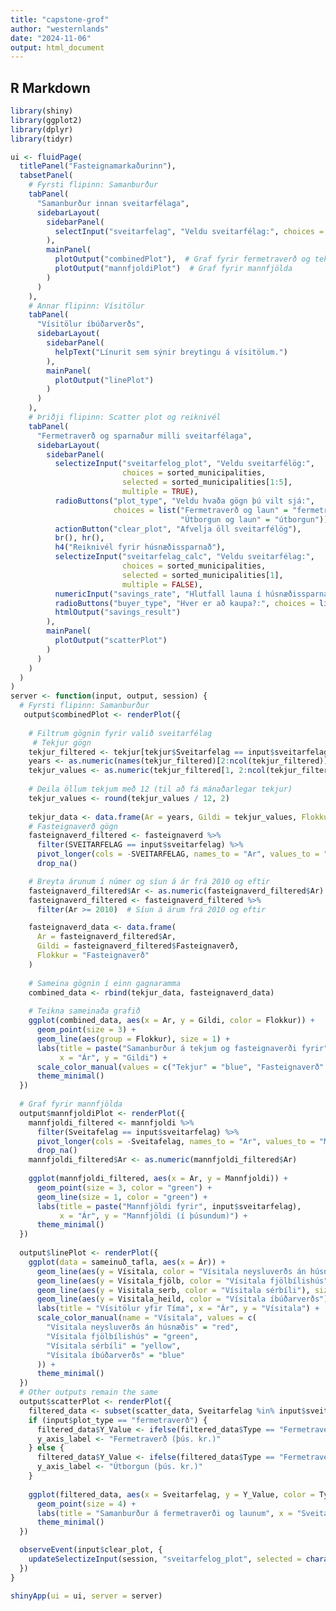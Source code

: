 ```yaml
---
title: "capstone-grof"
author: "westernlands"
date: "2024-11-06"
output: html_document
---
```


## R Markdown

```r
library(shiny)
library(ggplot2)
library(dplyr)
library(tidyr)

ui <- fluidPage(
  titlePanel("Fasteignamarkaðurinn"),
  tabsetPanel(
    # Fyrsti flipinn: Samanburður
    tabPanel(
      "Samanburður innan sveitarfélaga",
      sidebarLayout(
        sidebarPanel(
          selectInput("sveitarfelag", "Veldu sveitarfélag:", choices = unique(tekjur$Sveitarfelag))
        ),
        mainPanel(
          plotOutput("combinedPlot"),  # Graf fyrir fermetraverð og tekjur
          plotOutput("mannfjoldiPlot")  # Graf fyrir mannfjölda
        )
      )
    ),
    # Annar flipinn: Vísitölur
    tabPanel(
      "Vísitölur íbúðarverðs",
      sidebarLayout(
        sidebarPanel(
          helpText("Línurit sem sýnir breytingu á vísitölum.")
        ),
        mainPanel(
          plotOutput("linePlot")
        )
      )
    ),
    # Þriðji flipinn: Scatter plot og reiknivél
    tabPanel(
      "Fermetraverð og sparnaður milli sveitarfélaga",
      sidebarLayout(
        sidebarPanel(
          selectizeInput("sveitarfelog_plot", "Veldu sveitarfélög:",
                         choices = sorted_municipalities, 
                         selected = sorted_municipalities[1:5], 
                         multiple = TRUE),
          radioButtons("plot_type", "Veldu hvaða gögn þú vilt sjá:",
                       choices = list("Fermetraverð og laun" = "fermetraverð", 
                                      "Útborgun og laun" = "útborgun")),
          actionButton("clear_plot", "Afvelja öll sveitarfélög"),
          br(), hr(),
          h4("Reiknivél fyrir húsnæðissparnað"),
          selectizeInput("sveitarfelag_calc", "Veldu sveitarfélag:",
                         choices = sorted_municipalities, 
                         selected = sorted_municipalities[1], 
                         multiple = FALSE),
          numericInput("savings_rate", "Hlutfall launa í húsnæðissparnað (%):", value = 33, min = 1, max = 100),
          radioButtons("buyer_type", "Hver er að kaupa?:", choices = list("Einstaklingur" = "single", "Par" = "couple"), selected = "single"),
          htmlOutput("savings_result")
        ),
        mainPanel(
          plotOutput("scatterPlot") 
        )
      )
    )
  )
)
server <- function(input, output, session) {
  # Fyrsti flipinn: Samanburður
   output$combinedPlot <- renderPlot({
    
    # Filtrum gögnin fyrir valið sveitarfélag
     # Tekjur gögn
    tekjur_filtered <- tekjur[tekjur$Sveitarfelag == input$sveitarfelag, ]
    years <- as.numeric(names(tekjur_filtered)[2:ncol(tekjur_filtered)])
    tekjur_values <- as.numeric(tekjur_filtered[1, 2:ncol(tekjur_filtered)])
    
    # Deila öllum tekjum með 12 (til að fá mánaðarlegar tekjur)
    tekjur_values <- round(tekjur_values / 12, 2)
    
    tekjur_data <- data.frame(Ar = years, Gildi = tekjur_values, Flokkur = "Tekjur")
    # Fasteignaverð gögn
    fasteignaverd_filtered <- fasteignaverd %>%
      filter(SVEITARFELAG == input$sveitarfelag) %>%
      pivot_longer(cols = -SVEITARFELAG, names_to = "Ar", values_to = "Fasteignaverð") %>%
      drop_na()

    # Breyta árunum í númer og síun á ár frá 2010 og eftir
    fasteignaverd_filtered$Ar <- as.numeric(fasteignaverd_filtered$Ar)
    fasteignaverd_filtered <- fasteignaverd_filtered %>%
      filter(Ar >= 2010)  # Síun á árum frá 2010 og eftir

    fasteignaverd_data <- data.frame(
      Ar = fasteignaverd_filtered$Ar,
      Gildi = fasteignaverd_filtered$Fasteignaverð,
      Flokkur = "Fasteignaverð"
    )
    
    # Sameina gögnin í einn gagnaramma
    combined_data <- rbind(tekjur_data, fasteignaverd_data)
    
    # Teikna sameinaða grafið
    ggplot(combined_data, aes(x = Ar, y = Gildi, color = Flokkur)) +
      geom_point(size = 3) +
      geom_line(aes(group = Flokkur), size = 1) +
      labs(title = paste("Samanburður á tekjum og fasteignaverði fyrir", input$sveitarfelag),
           x = "Ár", y = "Gildi") +
      scale_color_manual(values = c("Tekjur" = "blue", "Fasteignaverð" = "skyblue")) +
      theme_minimal()
  })
  
  # Graf fyrir mannfjölda
  output$mannfjoldiPlot <- renderPlot({
    mannfjoldi_filtered <- mannfjoldi %>%
      filter(Sveitafelag == input$sveitarfelag) %>%
      pivot_longer(cols = -Sveitafelag, names_to = "Ar", values_to = "Mannfjoldi") %>%
      drop_na()
    mannfjoldi_filtered$Ar <- as.numeric(mannfjoldi_filtered$Ar)
    
    ggplot(mannfjoldi_filtered, aes(x = Ar, y = Mannfjoldi)) +
      geom_point(size = 3, color = "green") +
      geom_line(size = 1, color = "green") +
      labs(title = paste("Mannfjöldi fyrir", input$sveitarfelag),
           x = "Ár", y = "Mannfjöldi (í þúsundum)") +
      theme_minimal()
  })
  
  output$linePlot <- renderPlot({
    ggplot(data = sameinuð_tafla, aes(x = Ár)) +
      geom_line(aes(y = Vísitala, color = "Vísitala neysluverðs án húsnæðis"), size = 1) +
      geom_line(aes(y = Vísitala_fjölb, color = "Vísitala fjölbílishús"), size = 1) +
      geom_line(aes(y = Visitala_serb, color = "Vísitala sérbíli"), size = 1) +
      geom_line(aes(y = Visitala_heild, color = "Vísitala íbúðarverðs"), size = 1) +
      labs(title = "Vísitölur yfir Tíma", x = "Ár", y = "Vísitala") +
      scale_color_manual(name = "Vísitala", values = c(
        "Vísitala neysluverðs án húsnæðis" = "red",
        "Vísitala fjölbílishús" = "green",
        "Vísitala sérbíli" = "yellow",
        "Vísitala íbúðarverðs" = "blue"
      )) +
      theme_minimal()
  })
  # Other outputs remain the same
  output$scatterPlot <- renderPlot({
    filtered_data <- subset(scatter_data, Sveitarfelag %in% input$sveitarfelog_plot)
    if (input$plot_type == "fermetraverð") {
      filtered_data$Y_Value <- ifelse(filtered_data$Type == "Fermetraverð", filtered_data$Value, filtered_data$Value / 10)
      y_axis_label <- "Fermetraverð (þús. kr.)"
    } else {
      filtered_data$Y_Value <- ifelse(filtered_data$Type == "Fermetraverð", filtered_data$Value * 12, filtered_data$Value)
      y_axis_label <- "Útborgun (þús. kr.)"
    }
    
    ggplot(filtered_data, aes(x = Sveitarfelag, y = Y_Value, color = Type)) +
      geom_point(size = 4) +
      labs(title = "Samanburður á fermetraverði og launum", x = "Sveitarfélag", y = y_axis_label) +
      theme_minimal()
  })

  observeEvent(input$clear_plot, {
    updateSelectizeInput(session, "sveitarfelog_plot", selected = character(0))
  })
}

shinyApp(ui = ui, server = server)
```




